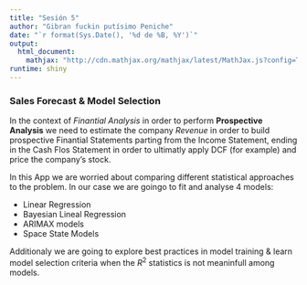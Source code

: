 ---
title: "Sesión 5"
author: "Gibran fuckin putísimo Peniche"
date: "`r format(Sys.Date(), '%d de %B, %Y')`"
output: 
  html_document:
    mathjax: "http://cdn.mathjax.org/mathjax/latest/MathJax.js?config=TeX-AMS-MML_HTMLorMML"
runtime: shiny
---

### Sales Forecast & Model Selection

In the context of *Finantial Analysis* in order to perform **Prospective Analysis** we need to estimate the company *Revenue* in order to build prospective Finantial Statements parting from the Income Statement, ending in the Cash Flos Statement in order to ultimatly apply DCF (for example) and price the company's stock.

In this App we are worried  about comparing different statistical approaches to the problem. In our case we are goingo to fit and analyse 4 models: 
    
  + Linear Regression
  + Bayesian Lineal Regression
  + ARIMAX models
  + Space State Models
  
Additionaly we are going to explore best practices in model training & learn model selection criteria when the $R^2$ statistics is not meaninfull among models.
